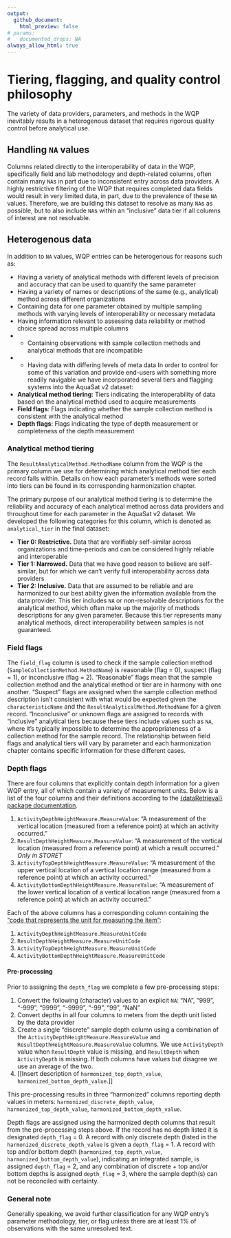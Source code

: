 ```yaml
---
output:
  github_document:
    html_preview: false
# params:
#   documented_drops: NA
always_allow_html: true
---
```

# Tiering, flagging, and quality control philosophy 

The variety of data providers, parameters, and methods in the WQP inevitably results in a heterogenous dataset that requires rigorous quality control before analytical use.

## Handling `NA` values
Columns related directly to the interoperability of data in the WQP, specifically field and lab methodology and depth-related columns, often contain many `NA`s in part due to inconsistent entry across data providers. A highly restrictive filtering of the WQP that requires completed data fields would result in very limited data, in part, due to the prevalence of these `NA` values. Therefore, we are building this dataset to resolve as many `NA`s as possible, but to also include `NA`s within an "inclusive" data tier if all columns of interest are not resolvable.

## Heterogenous data
In addition to `NA` values, WQP entries can be heterogenous for reasons such as:

+ Having a variety of analytical methods with different levels of precision and accuracy that can be used to quantify the same parameter
+ Having a variety of names or descriptions of the same (e.g., analytical) method across different organizations
+ Containing data for one parameter obtained by multiple sampling methods with varying levels of interoperability or necessary metadata
+ Having information relevant to assessing data reliability or method choice spread across multiple columns
- + Containing observations with sample collection methods and analytical methods that are incompatible
- + Having data with differing levels of meta data 
In order to control for some of this variation and provide end-users with something more readily navigable we have incorporated several tiers and flagging systems into the AquaSat v2 dataset:

+ **Analytical method tiering**: Tiers indicating the interoperability of data based on the analytical method used to acquire measurements
+ **Field flags**: Flags indicating whether the sample collection method is consistent with the analytical method
+ **Depth flags**: Flags indicating the type of depth measurement or completeness of the depth measurement

### Analytical method tiering
The `ResultAnalyticalMethod.MethodName` column from the WQP is the primary column we use for determining which analytical method tier each record falls within. Details on how each parameter's methods were sorted into tiers can be found in its corresponding harmonization chapter.

The primary purpose of our analytical method tiering is to determine the reliability and accuracy of each analytical method across data providers and throughout time for each parameter in the AquaSat v2 dataset. We developed the following categories for this column, which is denoted as `analytical_tier` in the final dataset: 

+ **Tier 0: Restrictive.** Data that are verifiably self-similar across organizations and time-periods and can be considered highly reliable and interoperable
+ **Tier 1: Narrowed.** Data that we have good reason to believe are self-similar, but for which we can’t verify full interoperability across data providers
+ **Tier 2: Inclusive.** Data that are assumed to be reliable and are harmonized to our best ability given the information available from the data provider. This tier includes `NA` or non-resolvable descriptions for the analytical method, which often make up the majority of methods descriptions for any given parameter. Because this tier represents many analytical methods, direct interoperability between samples is not guaranteed.

### Field flags
The `field_flag` column is used to check if the sample collection method (`SampleCollectionMethod.MethodName`) is reasonable (flag = 0), suspect (flag = 1), or inconclusive (flag = 2).  "Reasonable" flags mean that the sample collection method and the analytical method or tier are in harmony with one another. "Suspect" flags are assigned when the sample collection method description isn’t consistent with what would be expected given the `characteristicName` and the `ResultAnalyticalMethod.MethodName` for a given record. "Inconclusive" or unknown flags are assigned to records with "inclusive" analytical tiers because these tiers include values such as `NA`, where it's typically impossible to determine the appropriateness of a collection method for the sample record. The relationship between field flags and analytical tiers will vary by parameter and each harmonization chapter contains specific information for these different cases.

### Depth flags
There are four columns that explicitly contain depth information for a given WQP entry, all of which contain a variety of measurement units. Below is a list of the four columns and their definitions according to the [{dataRetrieval} package documentation](https://rconnect.usgs.gov/dataRetrieval/reference/readWQPqw.html).

1. `ActivityDepthHeightMeasure.MeasureValue`: "A measurement of the vertical location (measured from a reference point) at which an activity occurred."
2. `ResultDepthHeightMeasure.MeasureValue`: "A measurement of the vertical location (measured from a reference point) at which a result occurred." *Only in STORET*
3. `ActivityTopDepthHeightMeasure.MeasureValue`: "A measurement of the upper vertical location of a vertical location range (measured from a reference point) at which an activity occurred."
4. `ActivityBottomDepthHeightMeasure.MeasureValue`: "A measurement of the lower vertical location of a vertical location range (measured from a reference point) at which an activity occurred."

Each of the above columns has a corresponding column containing the ["code that represents the unit for measuring the item"](https://rconnect.usgs.gov/dataRetrieval/reference/readWQPqw.html):

1. `ActivityDepthHeightMeasure.MeasureUnitCode`
2. `ResultDepthHeightMeasure.MeasureUnitCode`
3. `ActivityTopDepthHeightMeasure.MeasureUnitCode`
4. `ActivityBottomDepthHeightMeasure.MeasureUnitCode`

#### Pre-processing
Prior to assigning the `depth_flag` we complete a few pre-processing steps:

1. Convert the following (character) values to an explicit `NA`: "NA", "999", "-999", "9999", "-9999", "-99", "99", "NaN"
2. Convert depths in all four columns to meters from the depth unit listed by the data provider
3. Create a single "discrete" sample depth column using a combination of the `ActivityDepthHeightMeasure.MeasureValue` and `ResultDepthHeightMeasure.MeasureValue` columns. We use `ActivityDepth` value when `ResultDepth` value is missing, and `ResultDepth` when `ActivityDepth` is missing. If both columns have values but disagree we use an average of the two. 
4. [[Insert description of `harmonized_top_depth_value`, `harmonized_bottom_depth_value`.]]

This pre-processing results in three "harmonized" columns reporting depth values in meters: `harmonized_discrete_depth_value`, `harmonized_top_depth_value`, `harmonized_bottom_depth_value`. 

Depth flags are assigned using the harmonized depth columns that result from the pre-processing steps above. If the record has no depth listed it is designated `depth_flag` = 0. A record with only discrete depth (listed in the `harmonized_discrete_depth_value` is given a `depth_flag` = 1. A record with top and/or bottom depth (`harmonized_top_depth_value`, `harmonized_bottom_depth_value`), indicating an integrated sample, is assigned `depth_flag` = 2, and any combination of discrete + top and/or bottom depths is assigned `depth_flag` = 3, where the sample depth(s) can not be reconciled with certainty. 

### General note
Generally speaking, we avoid further classification for any WQP entry's parameter methodology, tier, or flag unless there are at least 1% of observations with the same unresolved text.

